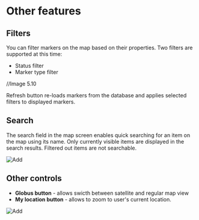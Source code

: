 
# Other features

## Filters

You can filter markers on the map based on their properties. Two filters are supported at this time:

- Status filter
- Marker type filter

//Image 5.10

Refresh button re-loads markers from the database and applies selected filters to displayed markers.

## Search

The search field in the map screen enables quick searching for an item on the map using its name. Only currently visible items are displayed in the search results. Filtered out items are not searchable.

<ImageView>
  <Image src="/images/map/5.9.png" alt="Add" width={300} height={300} />
</ImageView>


## Other controls

- **Globus button** - allows swicth between satellite and regular map view
- **My location button** - allows to zoom to user's current location.

<ImageView>
  <Image src="/images/map/5.1.png" alt="Add" width={300} height={300} />
</ImageView>
